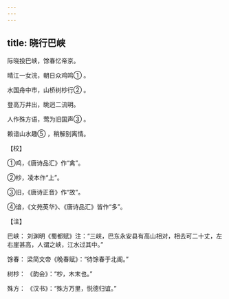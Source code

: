 ```yaml
---
---
---
```

title: 晓行巴峡
---




际晓投巴峡，馀春忆帝京。

晴江一女浣，朝日众鸡鸣① 。

水国舟中市，山桥树杪行② 。

登高万井出，眺迥二流明。

人作殊方语，莺为旧国声③ 。

赖谙山水趣⑤ ，稍解别离情。

【校】

①鸡，《唐诗品汇》作“禽”。

②杪，凌本作“上”。

③旧，《唐诗正音》作“故”。

④谙，《文苑英华》、《唐诗品汇》皆作“多”。

【注】

巴峡： 刘渊明《蜀都赋》注：“三峡，巴东永安县有高山相对，相去可二十丈，左右崖甚高，人谓之峡，江水过其中。”

馀春： 梁简文帝《晚春赋》：“待馀春于北阁。”

树杪： 《韵会》：“杪，木末也。”

殊方： 《汉书》：“殊方万里，悦德归谊。”